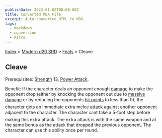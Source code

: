 ```yaml
---
publishDate: 2023-01-02T00:00:00Z
title: Converted MDX File
excerpt: Auto-converted HTML to MDX.
tags:
  - markdown
  - conversion
  - Astro
---
```


[Index](-index) > [Modern d20 SRD](modern-d20-srd-index) > [Feats](modern-d20-srd-feats-index) > Cleave

## Cleave

Prerequisites: [Strength](modern-d20-srd-basics-ability-scores) 13, [Power
Attack](modern-d20-srd-feats-power-attack).

Benefit: If the character deals an opponent enough [damage](modern-d20-srd-combat-damage) to make the opponent drop (either by knocking the opponent out due to [massive
damage](modern-d20-srd-combat-death-dying-healing) or by reducing the opponents [hit
points](modern-d20-srd-combat-hit-points) to less than 0), the character gets an immediate extra melee [attack](modern-d20-srd-combat-attack-roll) against another opponent adjacent to the character. The character cant take a 5-foot step before making this extra attack. The extra attack is with the same weapon and at the same bonus as the attack that dropped the previous opponent. The character can use this ability once per round.
